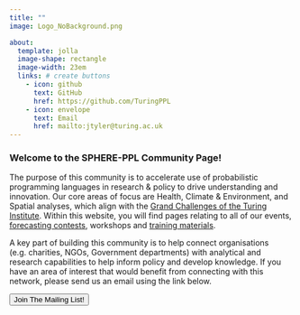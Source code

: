 ```yaml
---
title: ""
image: Logo_NoBackground.png

about: 
  template: jolla
  image-shape: rectangle
  image-width: 23em
  links: # create buttons
    - icon: github
      text: GitHub
      href: https://github.com/TuringPPL
    - icon: envelope
      text: Email
      href: mailto:jtyler@turing.ac.uk
---
```


### Welcome to the SPHERE-PPL Community Page! 

The purpose of this community is to accelerate use of probabilistic programming languages in research & policy to drive understanding and innovation. Our core areas of focus are Health, Climate & Environment, and Spatial analyses, which align with the [Grand Challenges of the Turing Institute](https://www.turing.ac.uk/research). Within this website, you will find pages relating to all of our events, [forecasting contests](pages/Forecasting_Contests/index.qmd), workshops and [training materials](pages/Resources.qmd).

A key part of building this community is to help connect organisations (e.g. charities, NGOs, Government departments) with analytical and research capabilities to help inform policy and develop knowledge. If you have an area of interest that would benefit from connecting with this network, please send us an email using the link below.

<p>

</p>

<a href=pages/get_involved.qmd#> <button type="button" class="btn btn-primary btn-lg">Join The Mailing List!</button> </a>

